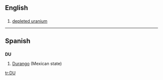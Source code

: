 {{also|du|Du}}
==English==

==={{initialism}}===
{{en-noun|-}}

# [[depleted uranium]]

----

==Spanish==

==={{abbreviation|Spanish}}===
'''DU'''

# [[Durango]] (Mexican state)

[[tr:DU]]